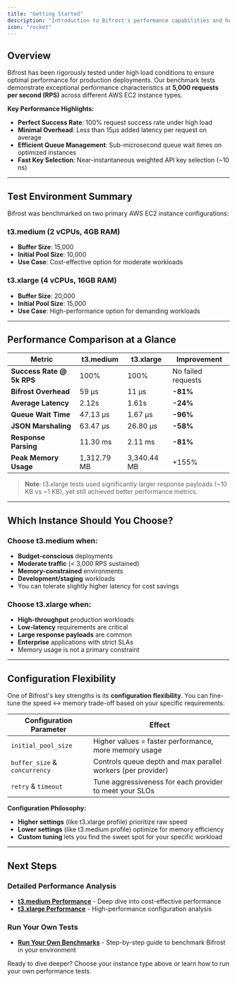 ```yaml
---
title: "Getting Started"
description: "Introduction to Bifrost's performance capabilities and how to choose the right instance size for your workload."
icon: "rocket"
---
```


## Overview

Bifrost has been rigorously tested under high load conditions to ensure optimal performance for production deployments. Our benchmark tests demonstrate exceptional performance characteristics at **5,000 requests per second (RPS)** across different AWS EC2 instance types.

**Key Performance Highlights:**
- **Perfect Success Rate**: 100% request success rate under high load
- **Minimal Overhead**: Less than 15µs added latency per request on average
- **Efficient Queue Management**: Sub-microsecond queue wait times on optimized instances
- **Fast Key Selection**: Near-instantaneous weighted API key selection (~10 ns)

---

## Test Environment Summary

Bifrost was benchmarked on two primary AWS EC2 instance configurations:

### **t3.medium (2 vCPUs, 4GB RAM)**
- **Buffer Size**: 15,000
- **Initial Pool Size**: 10,000
- **Use Case**: Cost-effective option for moderate workloads

### **t3.xlarge (4 vCPUs, 16GB RAM)**  
- **Buffer Size**: 20,000
- **Initial Pool Size**: 15,000
- **Use Case**: High-performance option for demanding workloads

---

## Performance Comparison at a Glance

| Metric | t3.medium | t3.xlarge | Improvement |
|--------|-----------|-----------|-------------|
| **Success Rate @ 5k RPS** | 100% | 100% | No failed requests |
| **Bifrost Overhead** | 59 µs | 11 µs | **-81%** |
| **Average Latency** | 2.12s | 1.61s | **-24%** |
| **Queue Wait Time** | 47.13 µs | 1.67 µs | **-96%** |
| **JSON Marshaling** | 63.47 µs | 26.80 µs | **-58%** |
| **Response Parsing** | 11.30 ms | 2.11 ms | **-81%** |
| **Peak Memory Usage** | 1,312.79 MB | 3,340.44 MB | +155% |

> **Note**: t3.xlarge tests used significantly larger response payloads (~10 KB vs ~1 KB), yet still achieved better performance metrics.

---

## Which Instance Should You Choose?

### **Choose t3.medium when:**
- **Budget-conscious** deployments
- **Moderate traffic** (< 3,000 RPS sustained)
- **Memory-constrained** environments
- **Development/staging** workloads
- You can tolerate slightly higher latency for cost savings

### **Choose t3.xlarge when:**
- **High-throughput** production workloads
- **Low-latency** requirements are critical
- **Large response payloads** are common
- **Enterprise** applications with strict SLAs
- Memory usage is not a primary constraint

---

## Configuration Flexibility

One of Bifrost's key strengths is its **configuration flexibility**. You can fine-tune the speed ↔ memory trade-off based on your specific requirements:

| Configuration Parameter | Effect |
|------------------------|--------|
| `initial_pool_size` | Higher values = faster performance, more memory usage |
| `buffer_size` & `concurrency` | Controls queue depth and max parallel workers (per provider) |
| `retry` & `timeout` | Tune aggressiveness for each provider to meet your SLOs |

**Configuration Philosophy:**
- **Higher settings** (like t3.xlarge profile) prioritize raw speed
- **Lower settings** (like t3.medium profile) optimize for memory efficiency  
- **Custom tuning** lets you find the sweet spot for your specific workload

---

## Next Steps

### **Detailed Performance Analysis**
- **[t3.medium Performance](./t3.medium)** - Deep dive into cost-effective performance
- **[t3.xlarge Performance](./t3.xl)** - High-performance configuration analysis

### **Run Your Own Tests**
- **[Run Your Own Benchmarks](./run-your-own-benchmarks)** - Step-by-step guide to benchmark Bifrost in your environment

Ready to dive deeper? Choose your instance type above or learn how to run your own performance tests.
